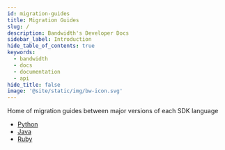 ```yaml
---
id: migration-guides
title: Migration Guides
slug: /
description: Bandwidth's Developer Docs
sidebar_label: Introduction
hide_table_of_contents: true
keywords:
  - bandwidth
  - docs
  - documentation
  - api
hide_title: false
image: '@site/static/img/bw-icon.svg'
---
```


Home of migration guides between major versions of each SDK language

* [Python](/migration-guides/python/)
* [Java](/migration-guides/java/)
* [Ruby](/migration-guides/ruby/)
